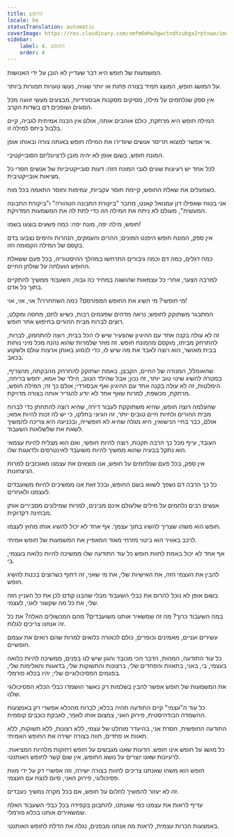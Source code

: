 ```yaml
---
title: החופש
locale: he
statusTranslation: automatic
coverImage: https://res.cloudinary.com/xmfm6mhw3gwctndtcubgx2rptnae/image/upload/v1741354419/small_cover_la_gran_rebelion_28716e29d2.webp
sidebar:
    label: 4. החופש
    order: 4
---
```

המשמעות של חופש היא דבר שעדיין לא הובן על ידי האנושות.

על המושג חופש, המוצג תמיד בצורה פחות או יותר שגויה, נעשו טעויות חמורות ביותר.

אין ספק שנלחמים על מילה, מסיקים מסקנות אבסורדיות, מבצעים מעשי זוועה מכל הסוגים ושופכים דם בשדות הקרב.

המילה חופש היא מרתקת, כולם אוהבים אותה, אולם אין הבנה אמיתית לגביה, קיים בלבול ביחס למילה זו.

אי אפשר למצוא תריסר אנשים שיגדירו את המילה חופש באותה צורה ובאותו אופן.

המונח חופש, בשום אופן לא יהיה מובן לרציונליזם הסובייקטיבי.

לכל אחד יש רעיונות שונים לגבי המונח הזה: דעות סובייקטיביות של אנשים חסרי כל מציאות אובייקטיבית.

כשמעלים את שאלת החופש, קיימת חוסר עקביות, עמימות וחוסר התאמה בכל מוח.

אני בטוח שאפילו דון עמנואל קאנט, מחבר "ביקורת התבונה הטהורה" ו"ביקורת התבונה המעשית", מעולם לא ניתח את המילה הזו כדי לתת לה את המשמעות המדויקת.

חופש, מילה יפה, מונח יפה: כמה פשעים בוצעו בשמו!

אין ספק, המונח חופש היפנט המונים; ההרים והעמקים, הנהרות והימים נצבעו בדם בקסם של המילה הקסומה הזו.

כמה דגלים, כמה דם וכמה גיבורים התרחשו במהלך ההיסטוריה, בכל פעם ששאלת החופש הועלתה על שולחן החיים.

למרבה הצער, אחרי כל עצמאות שהושגה במחיר כה גבוה, השעבוד ממשיך להתקיים בתוך כל אדם.

מי חופשי? מי השיג את החופש המפורסם? כמה השתחררו? אוי, אוי, אוי!

המתבגר משתוקק לחופש; נראה מדהים שפעמים רבות, כשיש לחם, מחסה ומקלט, רוצים לברוח מבית ההורים בחיפוש אחר חופש.

זה לא עולה בקנה אחד עם ההיגיון שהצעיר שיש לו הכל בבית, רוצה להתחמק, לברוח, להתרחק מביתו, מוקסם מהמונח חופש. זה מוזר שלמרות שהוא נהנה מכל מיני נוחות בבית מאושר, הוא רוצה לאבד את מה שיש לו, כדי לנסוע באותן ארצות עולם ולשקוע בכאב.

שהאומלל, המנודה של החיים, הקבצן, באמת ישתוקק להתרחק מהבקתה, מהצריף, במטרה להשיג שינוי טוב יותר, זה נכון; אבל שהילד הטוב, הילד של אמא, יחפש בריחה, הימלטות, זה לא עולה בקנה אחד עם ההיגיון ואף אבסורדי; אולם כך זה; המילה חופש, מרתקת, מכשפת, למרות שאף אחד לא יודע להגדיר אותה בצורה מדויקת.

שהעלמה רוצה חופש, שהיא משתוקקת לעבור דירה, שהיא רוצה להתחתן כדי לברוח מבית ההורים ולחיות חיים טובים יותר, זה הגיוני בחלקו, כי יש לה זכות להיות אמא; אולם, כבר בחיי הנישואין, היא מגלה שהיא לא חופשייה, ובכניעה היא צריכה להמשיך לשאת את שלשלאות השעבוד.

העובד, עייף מכל כך הרבה תקנות, רוצה להיות חופשי, ואם הוא מצליח להיות עצמאי הוא נתקל בבעיה שהוא ממשיך להיות משועבד לאינטרסים ולדאגות שלו.

אין ספק, בכל פעם שנלחמים על חופש, אנו מוצאים את עצמנו מאוכזבים למרות הניצחונות.

כל כך הרבה דם נשפך לשווא בשם החופש, ובכל זאת אנו ממשיכים להיות משועבדים לעצמנו ולאחרים.

אנשים רבים נלחמים על מילים שלעולם אינם מבינים, למרות שמילונים מסבירים אותן מבחינה דקדוקית.

חופש הוא משהו שצריך להשיג בתוך עצמך. אף אחד לא יכול להשיג אותו מחוץ לעצמו.

לרכב באוויר הוא ביטוי מזרחי מאוד המאפיין את המשמעות של חופש אמיתי.

אף אחד לא יכול באמת לחוות חופש כל עוד התודעה שלו ממשיכה להיות כלואה בעצמי, בי.

להבין את העצמי הזה, את האישיות שלי, את מי שאני, זה דחוף כשרוצים בכנות להשיג חופש.

בשום אופן לא נוכל להרוס את כבלי השעבוד מבלי שהבנו קודם לכן את כל העניין הזה שלי, את כל מה שקשור לאני, לעצמי.

במה השעבוד כרוך? מה זה שמשאיר אותנו משועבדים? מהם המכשולים האלה? את כל זה אנחנו צריכים לגלות.

עשירים ועניים, מאמינים וכופרים, כולם לכאורה כלואים למרות שהם רואים את עצמם חופשיים.

כל עוד התודעה, המהות, הדבר הכי מכובד והגון שיש לנו בפנים, ממשיכה להיות כלואה בעצמי, בי, באני, בתאוות והפחדים שלי, ברצונות והתשוקות שלי, בדאגות והאלימות שלי, בפגמים הפסיכולוגיים שלי; יהיו בכלא פורמלי.

את המשמעות של חופש אפשר להבין בשלמות רק כאשר הושמדו כבלי הכלא הפסיכולוגי שלנו.

כל עוד ה"עצמי" קיים התודעה תהיה בכלא; לברוח מהכלא אפשרי רק באמצעות ההשמדה הבודהיסטית, פירוק האני, צמצום אותו לאפר, לאבקת כוכבים קוסמית.

התודעה החופשית, חסרת אני, בהיעדר מוחלט של עצמי, ללא רצונות, ללא תשוקות, ללא תאוות או פחדים, חווה בצורה ישירה את החופש האמיתי.

כל מושג על חופש אינו חופש. הדעות שאנו מגבשים על חופש רחוקות מלהיות המציאות. לרעיונות שאנו יוצרים על נושא החופש, אין שום קשר לחופש האותנטי.

חופש הוא משהו שאנחנו צריכים לחוות בצורה ישירה, וזה אפשרי רק על ידי מוות פסיכולוגי, פירוק האני, סיום לנצח עם העצמי.

זה לא יעזור להמשיך לחלום על חופש, אם בכל מקרה נמשיך כעבדים.

עדיף לראות את עצמנו כפי שאנחנו, להתבונן בקפידה בכל כבלי השעבוד האלה שמשאירים אותנו בכלא פורמלי.

באמצעות הכרות עצמית, לראות מה אנחנו מבפנים, נגלה את הדלת לחופש האותנטי.

